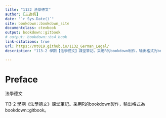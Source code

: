 ```yaml
---
title: "1132 法學德文"
author: [王逸帆]
date: "`r Sys.Date()`"
site: bookdown::bookdown_site
documentclass: ctexbook
output: bookdown::gitbook
# output: bookdown::bs4_book
link-citations: true
url: https://mt019.github.io/1132_German_Legal/
description: "113-2 學期【法學德文】課堂筆記。采用R的bookdown制作，输出格式为bookdown::gitbook."

---
```



# Preface {-}

法學德文


113-2 學期《法學德文》課堂筆記。采用R的bookdown製作，輸出格式為bookdown::gitbook。



